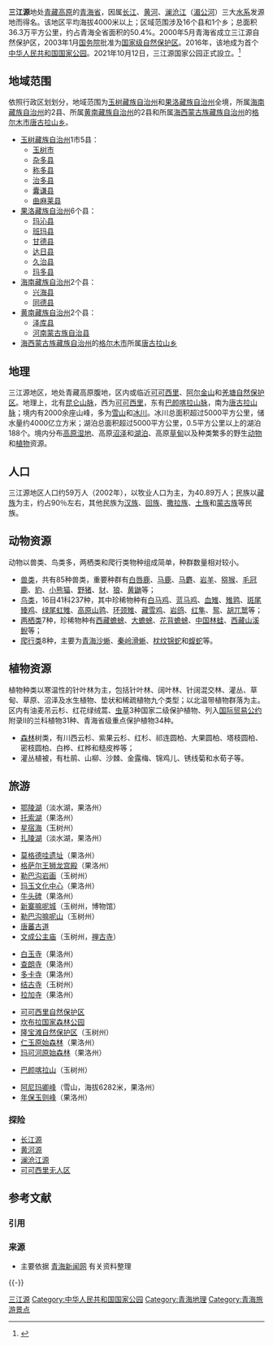 {{Infobox protected area
| name            = 三江源国家公园
| iucn_category   = II
| photo           = Hoh Xil.jpg
| photo_caption   = 可可西里自然保护区
| photo_width     = 250
| map             = 
| map_caption     = 
| map_width       = 250
| label           = 
| label_position  = 
| location        = [[中国|中国]][[青海省|青海省]]
| nearest_city    = [[玉树市|玉树市]]
| coordinates     = 
| lat_d = 
| lat_m = 
| lat_s = 
| lat_NS = 
| long_d = 
| long_m = 
| long_s = 
| long_EW = 
| area            = {{convert|123100|km2|ha}}<ref name="描述甲">{{cite web|author1=李慧|title=十个国家公园体制试点|url=http://news.gmw.cn/2017-09/28/content_26363341.htm|website=光明网|accessdate=2017-09-30|location=北京|language=zh-cn|archive-date=2017-09-30|archive-url=https://web.archive.org/web/20170930175106/http://news.gmw.cn/2017-09/28/content_26363341.htm|dead-url=no}}</ref>
| established     = {{dts|2016|3|9}}<ref name="三江源2">{{cite web|author1=胡俊|title=国家公园体制总体方案印发 “国家公园”是谁的公园？|url=http://www.china.com.cn/cppcc/2017-09/28/content_41659459.htm|website=中国网|accessdate=2017-09-30|location=北京|language=zh-cn|archive-date=2017-09-30|archive-url=https://web.archive.org/web/20170930222513/http://www.china.com.cn/cppcc/2017-09/28/content_41659459.htm|dead-url=no}}</ref>
| governing_body  = 三江源国家公园管理局、三江源国家公园国有自然资源资产管理局
| website         = 
}}
{{中国自然保护单位
|级别 = 国家公园
|名称 = 三江源
|子项 = 
|图片 = 3-River-Source_National_Park_LOGO.png
|图片大小 = 250
|说明 = 三江源国家公园的标识
|省名 = 
|市/县名 = 
|面积 = 123100 km<sup>2</sup>
|所在 = [[青海省|青海省]]
|分类 = 
|建立时间 = 2016年3月9日
}}
'''三江源'''地处[[青藏高原|青藏高原]]的[[青海|青海省]]，因属[[长江|长江]]、[[黄河|黄河]]、[[澜沧江|澜沧江]]（[[湄公河|湄公河]]）三大[[水系|水系]]发源地而得名。该地区平均海拔4000米以上；区域范围涉及16个县和1个乡；总面积36.3万平方公里，约占青海全省面积的50.4%。2000年5月青海省成立三江源自然保护区，2003年1月[[中华人民共和国国务院|国务院]]批准为[[国家级自然保护区|国家级自然保护区]]。2016年，该地成为首个[[中华人民共和国国家公园|中华人民共和国国家公园]]。2021年10月12日，三江源国家公园正式設立。<ref>{{cite news |title=视频｜国家公园丨东北虎豹国家公园 |url=https://news.sina.com.cn/c/2021-10-12/doc-iktzqtyu1051905.shtml |accessdate=2021-10-12 |archive-date=2021-10-27 |archive-url=https://web.archive.org/web/20211027181504/https://news.sina.com.cn/c/2021-10-12/doc-iktzqtyu1051905.shtml }}</ref>

==地域范围==
依照行政区划划分，地域范围为[[玉树藏族自治州|玉树藏族自治州]]和[[果洛藏族自治州|果洛藏族自治州]]全境，所属[[海南藏族自治州|海南藏族自治州]]的2县、所属[[黄南藏族自治州|黄南藏族自治州]]的2县和所属[[海西蒙古族藏族自治州|海西蒙古族藏族自治州]]的[[格尔木市|格尔木市]][[唐古拉山乡|唐古拉山乡]]。
*[[玉树藏族自治州|玉树藏族自治州]]1市5县：
**[[玉树市|玉树市]]
**[[杂多县|杂多县]]
**[[称多县|称多县]]
**[[治多县|治多县]]
**[[囊谦县|囊谦县]]
**[[曲麻莱县|曲麻莱县]]
*[[果洛藏族自治州|果洛藏族自治州]]6个县：
**[[玛沁县|玛沁县]]
**[[班玛县|班玛县]]
**[[甘德县|甘德县]]
**[[达日县|达日县]]
**[[久治县|久治县]]
**[[玛多县|玛多县]]
*[[海南藏族自治州|海南藏族自治州]]2个县：
**[[兴海县|兴海县]]
**[[同德县|同德县]]
*[[黄南藏族自治州|黄南藏族自治州]]2个县：
**[[泽库县|泽库县]]
**[[河南蒙古族自治县|河南蒙古族自治县]]
*[[海西蒙古族藏族自治州|海西蒙古族藏族自治州]]的[[格尔木市|格尔木市]]所属[[唐古拉山乡|唐古拉山乡]]

==地理==
三江源地区，地处青藏高原腹地，区内或临近[[可可西里自然保护区|可可西里]]、[[阿尔金山自然保护区|阿尔金山]]和[[羌塘自然保护区|羌塘自然保护区]]。地理上，北有[[昆仑山脉|昆仑山脉]]，西为[[可可西里|可可西里]]，东有[[巴颜喀拉山脉|巴颜喀拉山脉]]，南为[[唐古拉山脉|唐古拉山脉]]；境内有2000余座山峰，多为[[雪山|雪山]]和[[冰川|冰川]]。冰川总面积超过5000平方公里，储水量约4000亿立方米；湖泊总面积超过5000平方公里，0.5平方公里以上的湖泊188个。境内分布[[高原|高原]][[湿地|湿地]]、高原[[沼泽|沼泽]]和[[湖泊|湖泊]]、高原[[草甸|草甸]]以及种类繁多的野生[[动物|动物]]和[[植物|植物]]资源。

==人口==
三江源地区人口约59万人（2002年），以牧业人口为主，为40.89万人；民族以[[藏族|藏族]]为主，约占90％左右，其他民族为[[汉族|汉族]]、[[回族|回族]]、[[撒拉族|撒拉族]]、[[土族|土族]]和[[蒙古族|蒙古族]]等民族。

==动物资源==
动物以兽类、鸟类多，两栖类和爬行类物种组成简单，种群数量相对较小。
*[[兽类|兽类]]，共有85种兽类，重要种群有[[白唇鹿|白唇鹿]]、[[加拿大马鹿|马鹿]]、[[马麝|马麝]]、[[岩羊|岩羊]]、[[猕猴|猕猴]]、[[毛冠鹿|毛冠鹿]]、[[豹|豹]]、[[小熊猫|小熊猫]]、[[野猪|野猪]]、[[豺|豺]]、[[狼|狼]]、[[黄鼬|黄鼬]]等；
*[[鸟类|鸟类]]，16目41科237种，其中珍稀物种有[[白马鸡|白马鸡]]、[[蓝马鸡|蓝马鸡]]、[[血雉|血雉]]、[[雉鹑|雉鹑]]、[[斑尾臻鸡|斑尾臻鸡]]、[[绿尾虹雉|绿尾虹雉]]、[[高原山鹑|高原山鹑]]、[[环颈雉|环颈雉]]、[[藏雪鸡|藏雪鸡]]、[[岩鸽|岩鸽]]、[[红隼|红隼]]、[[鸳|鸳]]、[[胡兀鹫|胡兀鹫]]等；
*[[两栖类|两栖类]]7种，珍稀物种有[[西藏蟾蜍|西藏蟾蜍]]、[[大蟾蜍|大蟾蜍]]、[[花背蟾蜍|花背蟾蜍]]、[[中国林蛙|中国林蛙]]、[[西藏山溪鲵|西藏山溪鲵]]等；
*[[爬行类|爬行类]]8种，主要为[[青海沙蜥|青海沙蜥]]、[[秦岭滑蜥|秦岭滑蜥]]、[[枕纹锦蛇|枕纹锦蛇]]和[[蝮蛇|蝮蛇]]等。

==植物资源==
植物种类以寒温性的针叶林为主，包括针叶林、阔叶林、针阔混交林、灌丛、草甸、草原、沼泽及水生植物、垫状和稀疏植物九个类型；以北温带植物群落为主。区内有油麦吊云杉、红花绿绒蒿、[[虫草|虫草]]3种国家二级保护植物、列入[[国际贸易公约|国际贸易公约]]附录Ⅱ的兰科植物31种、青海省级重点保护植物34种。
*[[森林|森林]]树类，有川西云杉、紫果云杉、红杉、祁连圆柏、大果圆柏、塔枝圆柏、密枝圆柏、白桦、红桦和糙皮桦等；
*灌丛植被，有杜鹃、山柳、沙棘、金露梅、锦鸡儿、锈线菊和水荀子等。

==旅游==
*[[鄂陵湖|鄂陵湖]]（淡水湖，果洛州）
*[[托索湖|托索湖]]（果洛州）
*[[星宿海|星宿海]]（玉树州）
*[[扎陵湖|扎陵湖]]（淡水湖，果洛州）

*[[莫格德哇遗址|莫格德哇遗址]]（果洛州）
*[[格萨尔王狮龙宫殿|格萨尔王狮龙宫殿]]（果洛州）
*[[勒巴沟岩画|勒巴沟岩画]]（玉树州）
*[[玛玉文化中心|玛玉文化中心]]（果洛州）
*[[牛头碑|牛头碑]]（果洛州）
*[[新寨嘛呢城|新寨嘛呢城]]（玉树州，博物馆）
*[[勒巴沟嘛呢山|勒巴沟嘛呢山]]（玉树州）
*[[唐蕃古道|唐蕃古道]]
*[[文成公主庙|文成公主庙]]（玉树州，[[禅古寺|禅古寺]]）

*[[白玉寺|白玉寺]]（果洛州）
*[[查朗寺|查朗寺]]（果洛州）
*[[多卡寺|多卡寺]]（果洛州）
*[[结古寺|结古寺]]（玉树州）
*[[拉加寺|拉加寺]]（果洛州）

*[[可可西里自然保护区|可可西里自然保护区]]
*[[坎布拉国家森林公园|坎布拉国家森林公园]]
*[[隆宝滩自然保护区|隆宝滩自然保护区]]（玉树州）
*[[仁玉原始森林|仁玉原始森林]]（果洛州）
*[[玛可河原始森林|玛可河原始森林]]（果洛州）

*[[巴颜喀拉山|巴颜喀拉山]]（玉树州）

*[[阿尼玛卿峰|阿尼玛卿峰]]（雪山，海拔6282米，果洛州）
*[[年保玉则峰|年保玉则峰]]（果洛州）

===探险===
*[[长江源|长江源]]
*[[黄河源|黄河源]]
*[[扎曲_(澜沧江)|澜沧江源]]
*[[可可西里无人区|可可西里无人区]]

== 参考文献 ==
{{wikisource|国务院关于同意设立三江源国家公园的批复}}
=== 引用 ===
{{Reflist}}

=== 来源 ===
* 主要依据 [http://www.qhnews.com 青海新闻网]{{Wayback|url=http://www.qhnews.com/ |date=20200922085347 }} 有关资料整理

{{-}}
{{中华人民共和国国家公园}}
{{中华人民共和国国家级自然保护区}}
{{羌塘}}
{{Qinghai topics}}
[[Category:三江源|]]
[[Category:中华人民共和国国家公园|Category:中华人民共和国国家公园]]
[[Category:青海地理|Category:青海地理]]
[[Category:青海旅游景点|Category:青海旅游景点]]